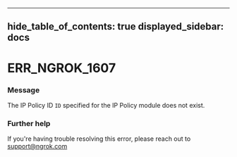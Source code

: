 

---
hide_table_of_contents: true
displayed_sidebar: docs
---


# ERR_NGROK_1607

### Message
The IP Policy ID `ID` specified for the IP Policy module does not exist.

<ErrorDetails error="err_ngrok_1607" />



### Further help
If you're having trouble resolving this error, please reach out to [support@ngrok.com](mailto:support@ngrok.com?subject=Help%20with%20ERR_NGROK_1607)

